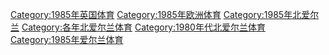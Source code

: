 [[Category:1985年英国体育|Category:1985年英国体育]]
[[Category:1985年欧洲体育|Category:1985年欧洲体育]]
[[Category:1985年北爱尔兰|Category:1985年北爱尔兰]]
[[Category:各年北爱尔兰体育|Category:各年北爱尔兰体育]]
[[Category:1980年代北爱尔兰体育|Category:1980年代北爱尔兰体育]]
[[Category:1985年爱尔兰体育|Category:1985年爱尔兰体育]]